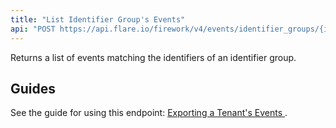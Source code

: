 ```yaml
---
title: "List Identifier Group's Events"
api: "POST https://api.flare.io/firework/v4/events/identifier_groups/{identifier_group_id}/_search"
---
```



Returns a list of events matching the identifiers of an identifier group.

## Guides

See the guide for using this endpoint:
[Exporting a Tenant's Events <Icon icon="book" size={16} />](/guides/tenant-events).

<EventSearchCommon />
